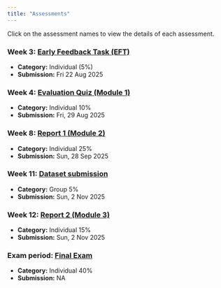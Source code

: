 ```yaml
---
title: "Assessments"
---
```



Click on the assessment names to view the details of each assessment.

### Week 3: [Early Feedback Task (EFT)](assessment-eft.qmd)

- **Category:** Individual (5%)
- **Submission:** Fri 22 Aug 2025

### Week 4: [Evaluation Quiz (Module 1)](assessment-evaluation-quiz.qmd)

- **Category:** Individual 10%
- **Submission:** Fri, 29 Aug 2025

### Week 8: [Report 1 (Module 2)](assessment-report-1.qmd)

- **Category:** Individual 25%
- **Submission:** Sun, 28 Sep 2025

### Week 11: [Dataset submission](assessment-dataset-submission.qmd)

- **Category:** Group 5%
- **Submission:** Sun, 2 Nov 2025

### Week 12: [Report 2 (Module 3)](assessment-report-2.qmd)

- **Category:** Individual 15%
- **Submission:** Sun, 2 Nov 2025

### Exam period: [Final Exam](assessment-final-exam.qmd)

- **Category:** Individual 40%
- **Submission:** NA
